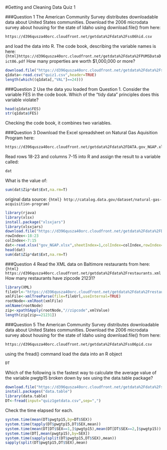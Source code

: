 #Getting and Cleaning Data Quiz 1

###Question 1
The American Community Survey distributes downloadable data about United States communities. Download the 2006 microdata survey about housing for the state of Idaho using download.file() from here: 
```html
https://d396qusza40orc.cloudfront.net/getdata%2Fdata%2Fss06hid.csv 
```
and load the data into R. The code book, describing the variable names is here: 
```{html}https://d396qusza40orc.cloudfront.net/getdata%2Fdata%2FPUMSDataDict06.pdf 
```
How many properties are worth $1,000,000 or more?
```r
download.file("https://d396qusza40orc.cloudfront.net/getdata%2Fdata%2Fss06hid.csv",destfile="quiz1.csv")
q1data<-read.csv("quiz1.csv",header=TRUE)
length(which((q1data[,"VAL"]==24)))
```


###Question 2
Use the data you loaded from Question 1. Consider the variable FES in the code book. Which of the "tidy data" principles does this variable violate?
```r
head(q1data$FES)
str(q1data$FES)
```
Checking the code book, it combines two variables.


###Question 3
Download the Excel spreadsheet on Natural Gas Aquisition Program here: 
```html
https://d396qusza40orc.cloudfront.net/getdata%2Fdata%2FDATA.gov_NGAP.xlsx 
```
Read rows 18-23 and columns 7-15 into R and assign the result to a variable called:
```r
dat 
````
What is the value of:
```r
sum(dat$Zip*dat$Ext,na.rm=T)
```
original data source:
```{html} http://catalog.data.gov/dataset/natural-gas-acquisition-program)
```
```r
library(rjava)
library(xlsx)
install.package("xlsxjars")
library(xlsxjars)
download.file("https://d396qusza40orc.cloudfront.net/getdata%2Fdata%2FDATA.gov_NGAP.xlsx",destfile="gov_NGAP.xlsx")
rowIndex<-18:23 
colIndex<-7:15
dat<-read.xlsx("gov_NGAP.xlsx",sheetIndex=1,colIndex=colIndex,rowIndex=rowIndex,header=TRUE)
head(dat)
sum(dat$Zip*dat$Ext,na.rm=T)
```


###Question 4
Read the XML data on Baltimore restaurants from here: 
```{html} https://d396qusza40orc.cloudfront.net/getdata%2Fdata%2Frestaurants.xml 
```
How many restaurants have zipcode 21231?
```r
library(XML)
fileUrl<-"https://d396qusza40orc.cloudfront.net/getdata%2Fdata%2Frestaurants.xml"
xmlFile<-xmlTreeParse(file=fileUrl,useInternal=TRUE)
rootNode<-xmlRoot(xmlFile)
xmlName(rootNode)
zip<-xpathSApply(rootNode,"//zipcode",xmlValue)
length(zip[zip==21231])
```


###Question 5
The American Community Survey distributes downloadable data about United States communities. Download the 2006 microdata survey about housing for the state of Idaho using download.file() from here: 
```html
https://d396qusza40orc.cloudfront.net/getdata%2Fdata%2Fss06pid.csv 
```
using the fread() command load the data into an R object
```r
DT 
```
Which of the following is the fastest way to calculate the average value of the variable
pwgtp15 
broken down by sex using the data.table package?
```r
download.file("https://d396qusza40orc.cloudfront.net/getdata%2Fdata%2Fss06pid.csv",destfile="quiz1getdata.csv")
install.packages("data.table")
library(data.table)
DT<-fread(input="quiz1getdata.csv",sep=",")
```
Check the time elapsed for each.
```r
system.time(mean(DT$pwgtp15,by=DT$SEX))
system.time(tapply(DT$pwgtp15,DT$SEX,mean))
system.time(mean(DT[DT$SEX==1,]$pwgtp15),mean(DT[DT$SEX==2,]$pwgtp15))
system.time(DT[,mean(pwgtp15),by=SEX])
system.time(sapply(split(DT$pwgtp15,DT$SEX),mean))
sapply(split(DT$pwgtp15,DT$SEX),mean)
```
